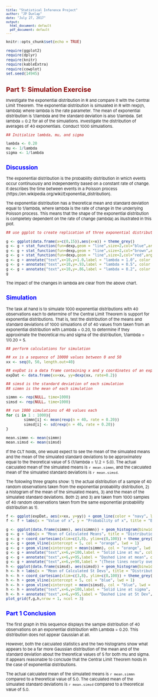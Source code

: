 ```yaml
---
title: "Statistical Inference Project"
author: "JP Dunlap"
date: "July 27, 2017"
output:
  html_document: default
  pdf_document: default
---  
```

<style type="text/css">

body{ /* Normal  */
      font-size: 11px;
  }
td {  /* Table  */
  font-size: 8px;
}
h1.title {
  font-size: 24px;
  color: DarkRed;
}
h1 { /* Header 1 */
  font-size: 18px;
  color: DarkRed;
}
h2 { /* Header 2 */
    font-size: 16px;
  color: Blue;
}
h3 { /* Header 3 */
  font-size: 14px;
   color: Blue;
}
h4 { /* Header 4 */
  font-size: 12px;
  color: Blue;
}
h5 { /* Header 3 */
  font-size: 11px;
  color: Blue;
}
code.r{ /* Code block */
    font-size: 10px;
}
pre { /* Code block - determines code spacing between lines */
    font-size: 10px;
}
</style>

```r
knitr::opts_chunk$set(echo = TRUE)

require(ggplot2)
require(dplyr)
require(knitr)
require(kableExtra)
require(cowplot)
set.seed(14945)

```

# Part 1: Simulation Exercise

Investigate the exponential distribution in R and compare it with the Central Limit Theorem. The exponential distribution is simulated in R with rexp(n, lambda) where lambda is the rate parameter. The mean of exponential distribution is 1/lambda and the standard deviation is also 1/lambda. Set lambda = 0.2 for all of the simulations. Investigate the distribution of averages of 40 exponentials. Conduct 1000 simulations.

```r
## Initialize lambda, mu, and sigma

lambda <- 0.20
mu <- 1/lambda
sigma <- 1/lambda


```

## Discussion

The exponential distribution is the probability distribution in which events occur continuously and independently based on a constant rate of change. It describes the time between events in a Poisson process (https://en.wikipedia.org/wiki/Exponential_distribution).

The exponential distribution has a theoretical mean and standard deviation equal to 1/lambda, where lambda is the rate of change in the underlying Poisson process. This means that the shape of the exponential distribution is completely dependent on the rate of change (lambda) as illustrated in this plot.

```r

## use ggplot to create replication of three exponential distributions with three different lambdas.

g <- ggplot(data.frame(x=c(0,15)),aes(x=x)) + theme_grey()
g <- g + stat_function(fun=dexp,geom = "line",size=2,col="blue",args = (rate=.2))
g <- g + stat_function(fun=dexp,geom = "line",size=2,col="brown",args = (rate=0.5))
g <- g + stat_function(fun=dexp,geom = "line",size=2,col="red",args = (rate=1.0))
g <- g + annotate("text",x=10,y=1.0,label = "lambda = 1.0", color = "red", cex = 2)
g <- g + annotate("text",x=10,y=.93,label = "lambda = 0.5", color = "brown", cex = 2)
g <- g + annotate("text",x=10,y=.86,label = "lambda = 0.2", color = "blue", cex = 2)
g

```

The impact of the changes in lambda are clear from the above chart. 

## Simulation

The task at hand is to  simulate 1000 exponential distributions with 40 observations each to determine of the Central Limit Theorem is support for exponential distributions. That is, test the distribution of the means and standard deviations of 1000 simulations of of 40 values from taken from an exponential distribution with Lambda = 0.20, to determine if they approximate the theoretical mu and sigma of the distribution, 1/lambda = 1/0.20 = 5. 

```r
## perform calculations for simulation

## xx is a sequence of 10000 values between 0 and 50
xx <- seq(0, 50, length.out=40)

## expDat is a data frame containing x and y coordinates of an exponential distribution, lambda = 0.2
expDat <- data.frame(xx=xx, yy=dexp(xx, rate=0.2))

## simsd is the standard deviation of each simulation
## simmn is the mean of each simulation

simmn <- rep(NULL, time=1000)
simsd <- rep(NULL, time=1000)

## run 1000 simulations of 40 values each
for (i in 1 : 1000){
        simmn[i] <- mean(rexp(n = 40, rate = 0.20)) 
        simsd[i] <- sd(rexp(n = 40, rate = 0.20))
}

mean.simmn <- mean(simmn)
mean.simsd <- mean(simsd)


```

If the CLT holds, one would expect to see the mean of the simulated means and the mean of the simulated standard deviations to be approximately equal to the theoretical value of 5 (1/lambda = 1/.2 = 5.0). The actual calculated mean of the simulated means is `r mean.simmn`, and the calculated mean of the simulated standard deviations is `r mean.simsd`.

The following three graphs show: 1) the actual distribution of a sample of 40 random observations taken from the exponential probability distribution, 2) a histogram of the mean of the simulated means, 3) and the mean of the simulated standard deviations. Both 2) and 3) are taken from 1000 samples of 40 random observations taken from the same exponential probablility distribution as 1).

```r

f <- ggplot(expDat, aes(x=xx, y=yy)) + geom_line(color = "navy", lwd = 2) + theme_grey()
f <- f + labs(x = "Value of x", y = "Probability of x", title = "Exponential Distribution", subtitle = "with Lambda = 0.2")

g <- ggplot(data.frame(simmn), aes(simmn)) + geom_histogram(binwidth = 0.20, col = "navy", fill = "blue")
g <- g + labs(x = "Mean of Calculated Means", title = "Distribution of Means", y = "Freq Count")
g <- g + coord_cartesian(xlim=c(3,8), ylim=c(0,100)) + theme_grey()
g <- g + geom_vline(xintercept = 5, col = "orange", lwd = 1)
g <- g + geom_vline(xintercept = mean(simmn), col = "orange", lwd = 1, lty = 2)
g <- g + annotate("text",x=6,y=100,label = "Solid Line at mu", color = "black", cex = 2,hjust=0)
g <- g + annotate("text",x=6,y=95,label = "Dashed Line at mean", color = "black", cex = 2,hjust=0)
g <- g + annotate("text",x=6,y=90,label = "(These lines nearly overlap)", color = "black", cex = 2,hjust=0)
h <- ggplot(data.frame(simsd), aes(simsd)) + geom_histogram(binwidth = 0.20, col = "brown", fill = "orange")
h <- h + labs(x = "Mean of Calculated St Devs", title = "Distribution of Standard Deviations", y = "Freq Count")
h <- h + coord_cartesian(xlim=c(3,8), ylim=c(0,100)) + theme_grey()
h <- h + geom_vline(xintercept = 5, col = "blue", lwd = 1)
h <- h + geom_vline(xintercept = mean(simsd), col = "blue", lwd = 1, lty = 2)
h <- h + annotate("text",x=6,y=100,label = "Solid Line at sigma", color = "black", cex = 2,hjust=0)
h <- h + annotate("text",x=6,y=95,label = "Dashed Line at St Dev", color = "black", cex = 2,hjust=0)
plot_grid(f,g,h,nrow = 1, ncol = 3)


```

## Part 1 Conclusion

The first graph in this sequence displays the sample distribution of 40 observations on an exponential distribution with Lambda = 0.20. This distribution does not appear Gaussian at all.

However, both the calculated statistics and the two histograms show what appears to be a far more Gaussian distribution of the mean and of the standard deviation about the theoretical values of 5 for both mu and sigma. It appears reasonable to conclude that the Central Limit Theorem holds in the case of exponential distributions. 

The actual calculated mean of the simulated means is `r mean.simmn` compared to a theoretical value of 5.0. The calculated mean of the simulated standard deviations is `r mean.simsd` compared to a theoretical value of 5.0.

